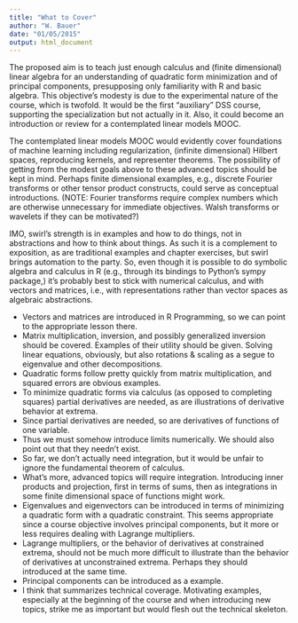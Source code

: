 ```yaml
---
title: "What to Cover"
author: "W. Bauer"
date: "01/05/2015"
output: html_document
---
```


The proposed aim is to teach just enough calculus and (finite dimensional) linear algebra for an understanding of quadratic form minimization and of principal components, presupposing only familiarity with R and basic algebra. This objective's modesty is due to the experimental nature of the course, which is twofold. It would be the first "auxiliary" DSS course, supporting the specialization but not actually in it. Also, it could become an introduction or review for a contemplated linear models MOOC.

The contemplated linear models MOOC would evidently cover foundations of machine learning including regularization, (infinite dimensional) Hilbert spaces, reproducing kernels, and representer theorems. The possibility of getting from the modest goals above to these advanced topics should be kept in mind. Perhaps finite dimensional examples, e.g., discrete Fourier transforms or other tensor product constructs, could serve as conceptual introductions. (NOTE: Fourier transforms require complex numbers which are otherwise unnecessary for immediate objectives. Walsh transforms or wavelets if they can be motivated?)

IMO, swirl's strength is in examples and how to do things, not in abstractions and how to think about things. As such it is a complement to exposition, as are traditional examples and chapter exercises, but swirl brings automation to the party. So, even though it is possible to do symbolic algebra and calculus in R (e.g., through its bindings to Python's sympy package,) it's probably best to stick with numerical calculus, and with vectors and matrices, i.e., with representations rather than vector spaces as algebraic abstractions.

* Vectors and matrices are introduced in R Programming, so we can point to the appropriate lesson there.
* Matrix multiplication, inversion, and possibly generalized inversion should be covered. Examples of their utility should be given. Solving linear equations, obviously, but also rotations & scaling as a segue to eigenvalue and other decompositions.
* Quadratic forms follow pretty quickly from matrix multiplication, and squared errors are obvious examples.
* To minimize quadratic forms via calculus (as opposed to completing squares) partial derivatives are needed, as are illustrations of derivative behavior at extrema.
* Since partial derivatives are needed, so are derivatives of functions of one variable.
* Thus we must somehow introduce limits numerically. We should also point out that they needn't exist.
* So far, we don't actually need integration, but it would be unfair to ignore the fundamental theorem of calculus.
* What's more, advanced topics will require integration. Introducing inner products and projection, first in terms of sums, then as integrations in some finite dimensional space of functions might work.
* Eigenvalues and eigenvectors can be introduced in terms of minimizing a quadratic form with a quadratic constraint. This seems appropriate since a course objective involves principal components, but it more or less requires dealing with Lagrange multipliers.
* Lagrange multipliers, or the behavior of derivatives at constrained extrema, should not be much more difficult to illustrate than the behavior of derivatives at unconstrained extrema. Perhaps they should introduced at the same time.
* Principal components can be introduced as a example.
* I think that summarizes technical coverage. Motivating examples, especially at the beginning of the course and when introducing new topics, strike me as important but would flesh out the technical skeleton.
